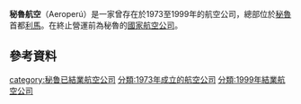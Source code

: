 {{expand|time=2016-04-12T05:33:11+00:00}}
{{Infobox Airline |
airline= 秘鲁航空 <br> Aeroperú |
logo= |
logo_size=220|
fleet_size=|
destinations=|
IATA=PL|
ICAO=PLI|
callsign=AEROPERU|
founded=1973年|
ceased=1999年|
headquarters={{PER}}[[利馬|利馬]]|
parent=[[墨西哥航空|墨西哥航空]]（1993-1999）|
key_people=|
hubs= {{PER}}[[豪尔赫·查韦斯国际机场|豪尔赫·查韦斯国际机场]]（1973-1999）|
focus_cities= {{PER}}[[埃尔多拉多国际机场|埃尔多拉多国际机场]] （1990年代後期）<ref name=fi96>{{cite journal|title=World Airline Directory|journal=Flight International|issue=20 March 1996|page=44|url=http://www.flightglobal.com/pdfarchive/view/1996/1996%20-%200664.html|accessdate=19 April 2013|archive-date=2016-03-06|archive-url=https://web.archive.org/web/20160306215456/https://www.flightglobal.com/pdfarchive/view/1996/1996%20-%200664.html|dead-url=no}}</ref>|
frequent_flyer=Club Premier{{citation needed|date=April 2013}}|
lounge=Salon Premier{{citation needed|date=April 2013}}|
website=www.aeroperu.com|
}}

'''秘魯航空'''（Aeroperú）是一家曾存在於1973至1999年的航空公司，總部位於[[秘魯|秘魯]]首都[[利馬|利馬]]。在終止營運前為秘魯的[[國家航空公司|國家航空公司]]。

==參考資料==
{{reflist}}

[[category:秘鲁已結業航空公司|category:秘鲁已結業航空公司]]
[[分類:1973年成立的航空公司|分類:1973年成立的航空公司]]
[[分類:1999年結業航空公司|分類:1999年結業航空公司]]